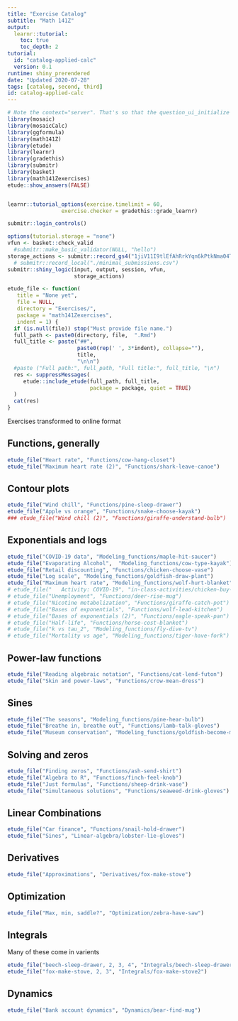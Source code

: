 ```yaml
---
title: "Exercise Catalog"
subtitle: "Math 141Z"
output:
  learnr::tutorial:
    toc: true
    toc_depth: 2
tutorial:
  id: "catalog-applied-calc"
  version: 0.1
runtime: shiny_prerendered
date: "Updated 2020-07-28"
tags: [catalog, second, third]
id: catalog-applied-calc
---
```


```r
# Note the context="server". That's so that the question_ui_initialize methods from etude will be registered.
library(mosaic)
library(mosaicCalc)
library(ggformula)
library(math141Z)
library(etude)
library(learnr)
library(gradethis)
library(submitr)
library(basket)
library(math141Zexercises)
etude::show_answers(FALSE)


learnr::tutorial_options(exercise.timelimit = 60,
                 exercise.checker = gradethis::grade_learnr)
```

```r
submitr::login_controls()
```

```r
options(tutorial.storage = "none")
vfun <- basket::check_valid
  #submitr::make_basic_validator(NULL, "hello")
storage_actions <- submitr::record_gs4("1jiV11I9tlEfAhRrkYqn6kPtkNma04TEpSCk-XMSuIRM", "statprep.annie@gmail.com", vfun)
  # submitr::record_local("./minimal_submissions.csv")
submitr::shiny_logic(input, output, session, vfun,
                     storage_actions)
```

```r
etude_file <- function(
   title = "None yet",
   file = NULL,
   directory = "Exercises/",
   package = "math141Zexercises",
   indent = 1) {
  if (is.null(file)) stop("Must provide file name.")
  full_path <- paste0(directory, file,  ".Rmd")
  full_title <- paste("##", 
                      paste0(rep(' ', 3*indent), collapse=""),
                      title,
                      "\n\n")
  #paste ("Full path:", full_path, "Full title:", full_title, "\n")
  res <- suppressMessages(
     etude::include_etude(full_path, full_title,  
                          package = package, quiet = TRUE)
  )
  cat(res)
}
```

Exercises transformed to online format

## Functions, generally

```r
etude_file("Heart rate", "Functions/cow-hang-closet")
etude_file("Maximum heart rate (2)", "Functions/shark-leave-canoe")
```

## Contour plots

```r
etude_file("Wind chill", "Functions/pine-sleep-drawer")
etude_file("Apple vs orange", "Functions/snake-choose-kayak")
### etude_file("Wind chill (2)", "Functions/giraffe-understand-bulb")
```


## Exponentials and logs


```r
etude_file("COVID-19 data", "Modeling_functions/maple-hit-saucer")
etude_file("Evaporating Alcohol",  "Modeling_functions/cow-type-kayak")
etude_file("Retail discounting", "Functions/chicken-choose-vase")
etude_file("Log scale", "Modeling_functions/goldfish-draw-plant")
etude_file("Maximum heart rate", "Modeling_functions/wolf-hurt-blanket")
# etude_file("   Activity: COVID-19", "in-class-activities/chicken-buy-shoe")
# etude_file("Unemployment", "Functions/deer-rise-mug")
# etude_file("Nicotine metabolization", "Functions/giraffe-catch-pot")
# etude_file("Bases of exponentials", "Functions/wolf-lead-kitchen")
# etude_file("Bases of exponentials (2)", "Functions/eagle-speak-pan")
# etude_file("Half-life", "Functions/horse-cost-blanket")
# etude_file("k vs tau_2", "Modeling_functions/fly-dive-tv")
# etude_file("Mortality vs age", "Modeling_functions/tiger-have-fork")
```

## Power-law functions

```r
etude_file("Reading algebraic notation", "Functions/cat-lend-futon")
etude_file("Skin and power-laws", "Functions/crow-mean-dress")
```


## Sines

```r
etude_file("The seasons", "Modeling_functions/pine-hear-bulb")
etude_file("Breathe in, breathe out", "Functions/lamb-talk-gloves")
etude_file("Museum conservation", "Modeling_functions/goldfish-become-magnet")
```

## Solving and zeros

```r
etude_file("Finding zeros", "Functions/ash-send-shirt")
etude_file("Algebra to R", "Functions/finch-feel-knob")
etude_file("Just formulas", "Functions/sheep-drink-vase")
etude_file("Simultaneous solutions", "Functions/seaweed-drink-gloves")
```

## Linear Combinations

```r
etude_file("Car finance", "Functions/snail-hold-drawer")
etude_file("Sines", "Linear-algebra/lobster-lie-gloves")
```

## Derivatives

```r
etude_file("Approximations", "Derivatives/fox-make-stove")
```

## Optimization

```r
etude_file("Max, min, saddle?", "Optimization/zebra-have-saw")
```

## Integrals

Many of these come in varients

```r
etude_file("beech-sleep-drawer, 2, 3, 4", "Integrals/beech-sleep-drawer")
etude_file("fox-make-stove, 2, 3", "Integrals/fox-make-stove2")
```

## Dynamics

```r
etude_file("Bank account dynamics", "Dynamics/bear-find-mug")
```

